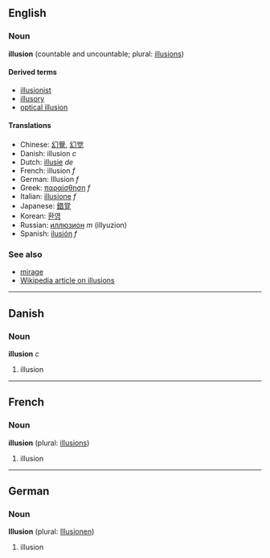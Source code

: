 ==English==
===Noun===
'''illusion''' (countable and uncountable; plural: [[illusions]])

====Derived terms====
*[[illusionist]]
*[[illusory]]
*[[optical illusion]]

====Translations====
*Chinese: [[幻覺]], [[幻觉]]
*Danish: illusion ''c''
*Dutch: [[illusie]] ''de''
*French: illusion ''f''
*German: Illusion ''f''
*Greek: [[παραίσθηση]] ''f''
*Italian: [[illusione]] ''f''
*Japanese: [[錯覚]]
*Korean: [[환영]]
*Russian: [[иллюзион]] ''m'' (illyuzion)
*Spanish: [[ilusión]] ''f''

===See also===
*[[mirage]]
*[[w:Illusion|Wikipedia article on illusions]]

----

==Danish==
===Noun===
'''illusion''' ''c''

# illusion

----

==French==
===Noun===
'''illusion''' (plural: [[illusions]])

# illusion

----

==German==
===Noun===
'''Illusion''' (plural: [[Illusionen]])

# illusion